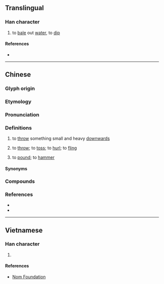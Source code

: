 {{character info}}
==Translingual==

===Han character===
{{Han char|rn=64|rad=手|as=04|sn=7|four=54012|canj=QLBU|ids=⿰扌冘}}

# to [[bale]] out [[water]], to [[dip]]

====References====
* {{Han ref|kx=0421.020|dkj=11876|dj=0768.020|hdz=31844.040|uh=628C|ud=25228|bh=CAE8|bd=51944}}

----

==Chinese==
{{zh-forms|alt=揕,鈂}}

===Glyph origin===
{{Han etym}}

===Etymology===
{{rfe|zh|[[丼]]}}

===Pronunciation===
{{zh-pron
|m=dǎn
|c=dam2
|ca=LL-Q9186-Justinrleung-抌.wav
|mn=tw,ph:tìm/ph:thìm
|mn-t=dom6
|mc=y
|oc=y
|cat=
}}

===Definitions===
{{zh-hanzi}}

# {{lb|zh|Cantonese|Teochew}} to [[throw]] something small and heavy [[downwards]]
# {{lb|zh|Hokkien}} to [[throw]]; to [[toss]]; to [[hurl]]; to [[fling]]
# to [[pound]]; to [[hammer]]

====Synonyms====
{{zh-dial|扔}}

===Compounds===
{{zh-der|抌低|抌印|抌心口|抌心抌肺|抌捒}}

===References===
* {{R:yue:Hanzi}}
* {{R:nan:Chaozhou Fangyan Cihui 1991|{{l|zh||丼}} {{IPAfont|tom˧˥}}}}

----

==Vietnamese==

===Han character===
{{vi-readings|rs=手04|reading=đâm, đấm, đăm}}

# {{rfdef|vi|sort=手04}}

====References====
* [http://nomfoundation.org/common/nom_details.php?codepoint=628c Nom Foundation]